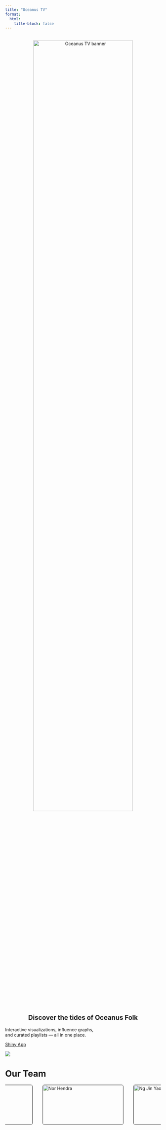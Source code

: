 ```yaml
---
title: "Oceanus TV"
format:
  html:
    title-block: false
---
```



<div style="text-align:center; margin:2rem 0;">
  <img 
    src="images/otvbanner.png" 
    alt="Oceanus TV banner" 
    style="width:80%; max-width:700px; display:inline-block;"
  />
</div>

::: hero
<h2 style="text-align: center;">Discover the tides of Oceanus Folk</h2>

<p>Interactive visualizations, influence graphs,<br>and curated playlists — all in one place.</p>

<a class="cta"
   href="https://norhendra-isss608.shinyapps.io/oceanustv/"
   target="_blank" rel="noopener"> Shiny App </a>
:::

<div class="full-bleed">
  ![](images/poster.jpeg)
</div>



# Our Team

```{=html}
<!-- Wide, non-wrapping row that scrolls horizontally on phones -->
<div style="
  display:flex;
  flex-direction:row;
  flex-wrap:nowrap;          /* never wrap = always one row            */
  gap:32px;
  justify-content:center;    /* centre on big screens                  */
  overflow-x:auto;           /* allow sideways scroll if screen < 880px */
  padding-bottom:8px;        /* little space below the scrollbar line  */
">

  <!-- Card 1 -->
  <div style="min-width:260px;border:1px solid #333;border-radius:6px;overflow:hidden">
    <img src="images/team/andreong.jpeg" style="width:100%;height:auto" alt="Andre Ong">
    <div style="padding:1rem">
      <h5 style="margin:0 0 .5rem;font-weight:700">Andre Ong</h5>
      <p style="font-size:.9rem;margin:0 0 1rem">Short bio for Andre …</p>
      <a href="https://www.linkedin.com/in/andre-ong-5903b5215/"
         target="_blank" rel="noopener" class="btn-spotify">
        Let’s Connect!
      </a>
    </div>
  </div>

  <!-- Card 2 -->
  <div style="min-width:260px;border:1px solid #333;border-radius:6px;overflow:hidden">
    <img src="images/team/norhendra.jpeg" style="width:100%;height:auto" alt="Nor Hendra">
    <div style="padding:1rem">
      <h5 style="margin:0 0 .5rem;font-weight:700">Nor Hendra</h5>
      <p style="font-size:.9rem;margin:0 0 1rem">Short bio for Nor …</p>
      <a href="https://www.linkedin.com/in/norhendra/"
         target="_blank" rel="noopener" class="btn-spotify">
        Let’s Connect!
      </a>
    </div>
  </div>

  <!-- Card 3 -->
  <div style="min-width:260px;border:1px solid #333;border-radius:6px;overflow:hidden">
    <img src="images/team/ngjinyao.jpeg" style="width:100%;height:auto" alt="Ng Jin Yao">
    <div style="padding:1rem">
      <h5 style="margin:0 0 .5rem;font-weight:700">Ng Jin Yao</h5>
      <p style="font-size:.9rem;margin:0 0 1rem">Short bio for Jin Yao …</p>
      <a href="https://www.linkedin.com/in/ngjinyao/"
         target="_blank" rel="noopener" class="btn-spotify">
        Let’s Connect!
      </a>
    </div>
  </div>

</div>

```




